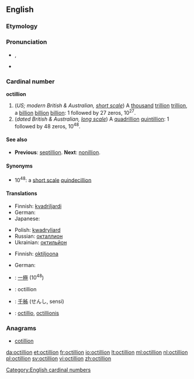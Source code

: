 ==English==

===Etymology===
{{confix|oct|gloss1=eight|illion}}

===Pronunciation===
* {{a|UK}} {{IPA|/ɒkˈtɪl.iː.ən/}}, {{SAMPA|/Qk"tIl.i:.@n/}}
*: {{rhymes|ɪljən}}
* {{hyphenation|oct|il|li|on, oc|til|li|on}}

===Cardinal number===
'''octillion'''

# (''US; modern British & Australian, [[w:Long and short scales|short scale]]'') A [[thousand]] [[trillion]] [[trillion]], a [[billion]] [[billion]] [[billion]]: 1 followed by 27 zeros, 10<sup>27</sup>.
# (''dated British & Australian, [[w:Long and short scales|long scale]]'') A [[quadrillion]] [[quintillion]]: 1 followed by 48 zeros, 10<sup>48</sup>.

====See also====
* {{qualifier|short and long scale}} '''Previous''': [[septillion]]. '''Next''': [[nonillion]].

====Synonyms====
* 10<sup>48</sup>: a [[w:Long and short scales|short scale]] [[quindecillion]]

====Translations====
{{trans-top|a thousand trillion trillion, 10<sup>27</sup>}}
* Finnish: [[kvadriljardi]]
* German: {{t+|de|Quadrilliarde}}
* Japanese: {{t|ja|千秭|tr=せんし, senshi|sc=Jpan}}
{{trans-mid}}
* Polish: [[kwadryliard]] {{m}}
* Russian: [[окталлион]]
* Ukrainian: [[октильйон]]
{{trans-bottom}}

{{trans-top|a quadrillion quintillion, 10<sup>48</sup>}}
* Finnish: [[oktiljoona]]
{{trans-mid}}
* German: {{t+|de|Oktillion|f}}
{{trans-bottom}}

{{checktrans}}
* {{ttbc|Chinese numeral}}: [[一]][[極]] (10<sup>48</sup>)
* {{ttbc|fr}}: octillion {{f}}
* {{ttbc|ja}}: [[千]][[秭]] (せんし, sensi)
* {{ttbc|la}}: [[octillio]], [[octillionis]] {{f}}

===Anagrams===
* [[cotillion]]

[[Category:English cardinal numbers]]

[[da:octillion]]
[[et:octillion]]
[[fr:octillion]]
[[io:octillion]]
[[lt:octillion]]
[[ml:octillion]]
[[nl:octillion]]
[[pl:octillion]]
[[sv:octillion]]
[[vi:octillion]]
[[zh:octillion]]